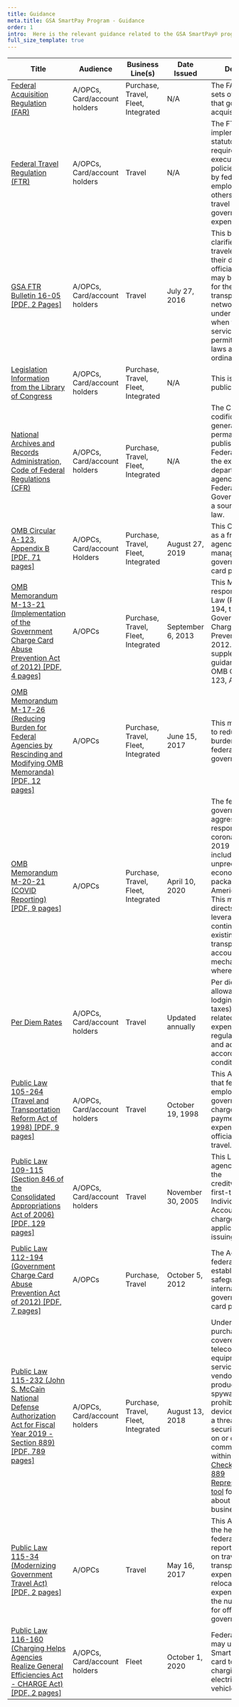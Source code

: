 ```yaml
---
title: Guidance
meta.title: GSA SmartPay Program - Guidance
order: 1
intro:  Here is the relevant guidance related to the GSA SmartPay® program.
full_size_template: true
---
```


| Title    | Audience   | Business Line(s)  | Date Issued | Description |
| ---------| ---------- | -------------  | ------------| ----------- |
|[Federal Acquisition Regulation (FAR)](https://www.acquisition.gov/browse/index/far)|A/OPCs, Card/account holders|Purchase, Travel, Fleet, Integrated|N/A|The FAR consists of sets of regulations that govern the acquisition process.|
|[Federal Travel Regulation (FTR)](https://www.ecfr.gov/current/title-41/subtitle-F)|A/OPCs, Card/account holders|Travel|N/A|The FTR implements statutory requirements and executive branch policies for travel by federal civilian employees and others authorized to travel at government expense.|
|[GSA FTR Bulletin 16-05 [PDF, 2 Pages]](https://www.gsa.gov/cdnstatic/FTR_Bulletin_16-05_Reimbursement_for_Use_of_Transportation_Network_Companies_While_on_Official_Travel.pdf)|A/OPCs, Card/account holders|Travel|July 27, 2016|This bulletin clarifies that federal travelers away from their duty station on official business may be reimbursed for the use of transportation network companies under the FTR when these services are permitted by local laws and ordinances. |
|[Legislation Information from the Library of Congress](https://www.loc.gov)|A/OPCs, Card/account holders|Purchase, Travel, Fleet, Integrated|N/A|This is a source of public law.|
|[National Archives and Records Administration, Code of Federal Regulations (CFR)](https://www.archives.gov/federal-register/cfr?_ga=2.88888668.673315487.1679407179-286562013.1679077284)| A/OPCs, Card/account holders|Purchase, Travel, Fleet, Integrated|N/A|The CFR is a codification of the general and permanent rules published in the Federal Register by the executive departments and agencies of the Federal Government. This is a source of public law.|
|[OMB Circular A-123, Appendix B [PDF, 71 pages]](/files/policies/Issuance-of-Revised-Appendix-B-to-OMB-Circular-A-123.pdf)|A/OPCs, Card/account Holders|Purchase, Travel, Fleet, Integrated|August 27, 2019|This Circular serves as a framework for agencies to best manage their government charge card programs.|
|[OMB Memorandum M-13-21 (Implementation of the Government Charge Card Abuse Prevention Act of 2012) [PDF, 4 pages]](https://obamawhitehouse.archives.gov/sites/default/files/omb/memoranda/2013/m-13-21.pdf)|A/OPCs|Purchase, Travel, Fleet, Integrated|September 6, 2013|This Memo is a response to Public Law (P.L.) 112-194, the Government Charge Card Abuse Prevention Act of 2012. It provides supplemental guidance to the OMB Circular A-123, Appendix B.|
| [OMB Memorandum M-17-26 (Reducing Burden for Federal Agencies by Rescinding and Modifying OMB Memoranda) [PDF, 12 pages]](https://www.whitehouse.gov/wp-content/uploads/legacy_drupal_files/omb/memoranda/2017/M-17-26.pdf)|A/OPCs|Purchase, Travel, Fleet, Integrated|June 15, 2017 |This memo is meant to reduce reporting burdens for the federal government.|
|[OMB Memorandum M-20-21 (COVID Reporting) [PDF, 9 pages]](https://www.whitehouse.gov/wp-content/uploads/2020/04/Implementation-Guidance-for-Supplemental-Funding-Provided-in-Response.pdf)|A/OPCs| Purchase, Travel, Fleet, Integrated|April 10, 2020|The federal government's aggressive response to the coronavirus disease 2019 (COVID-19) includes an unprecedented economic relief package for Americans in need.<br />This memorandum directs agencies to leverage and continue to employ existing financial transparency and accountability mechanisms wherever possible.|
|[Per Diem Rates](https://www.gsa.gov/perdiem)|A/OPCs, Card/account holders|Travel| Updated annually|Per diem rates – the allowance for lodging (excluding taxes), meals and related incidental expenses – are regularly reviewed and adjusted according to market conditions. |
|[Public Law 105-264 (Travel and Transportation Reform Act of 1998) [PDF, 9 pages]](https://www.congress.gov/105/plaws/publ264/PLAW-105publ264.pdf)|A/OPCs, Card/account holders|Travel| October 19, 1998|This Act mandates that federal employees use the government travel charge card for all payments of expenses related to official government travel.|
|[Public Law 109-115 (Section 846 of the Consolidated Appropriations Act of 2006) [PDF, 129 pages]](https://www.congress.gov/109/plaws/publ115/PLAW-109publ115.pdf)|A/OPCs, Card/account holders|Travel| November 30, 2005|This Law requires agencies to assess the creditworthiness of first-time Individually Billed Account (IBA) travel charge card applicants prior to issuing a card.|
|[Public Law 112-194 (Government Charge Card Abuse Prevention Act of 2012) [PDF, 7 pages]](https://www.congress.gov/112/plaws/publ194/PLAW-112publ194.pdf)|A/OPCs|Purchase, Travel| October 5, 2012|The Act requires all federal agencies to establish certain safeguards and internal controls for government charge card programs.|
|[Public Law 115-232 (John S. McCain National Defense Authorization Act for Fiscal Year 2019 - Section 889) [PDF, 789 pages]](https://www.congress.gov/115/plaws/publ232/PLAW-115publ232.pdf)| A/OPCs, Card/account holders| Purchase, Travel, Fleet, Integrated | August 13, 2018 |Under this Act, the purchase of covered telecommunications equipment and services from vendors who sell products containing spyware is prohibited. These devices could pose a threat to U.S. security by spying on or disrupting communications within the U.S. [Check our Section 889 Representations tool](https://889.smartpay.gsa.gov/) for information about specific businesses.|
|[Public Law 115-34 (Modernizing Government Travel Act) [PDF, 2 pages]](https://www.congress.gov/115/plaws/publ34/PLAW-115publ34.pdf)|A/OPCs|Travel|May 16, 2017|This Act requires the head of each federal agency to report information on travel and transportation expenditures, relocation expenditures and the number of trips for official government travel.|
|[Public Law 116-160 (Charging Helps Agencies Realize General Efficiencies Act - CHARGE Act) [PDF, 2 pages]](https://www.congress.gov/116/plaws/publ160/PLAW-116publ160.pdf)|A/OPCs, Card/account holders| Fleet|October 1, 2020|Federal agencies may use the GSA SmartPay charge card to pay for the charging of federal electric motor vehicles.|
